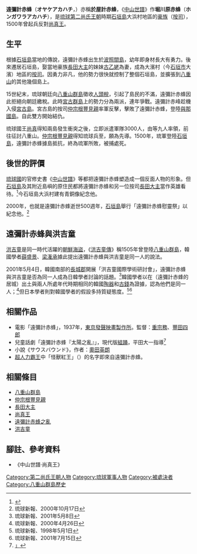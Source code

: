 {{noteTA
|1=zh-hans:奥特曼; zh-tw:超人力霸王; zh-hk:超人吉田
}}
{{東亞男性歷史人物
|名稱 =遠彌計赤蜂
|身份 =[[八重山群島|八重山地區]]的[[按司|按司]]
|國家 =琉球國
|屆數 =
|最高職務 =[[八重山群島|八重山]][[石垣島|石垣島]][[按司|按司]]
|前任 = 
|繼任 = 
|畫像 =
|說明 =遠彌計赤蜂的青銅像，在今[[石垣市|石垣市]]大濱
|姓 =
|名 =
|姓名 =
|字 =
|名乘 =
|官職 =
|封爵 =
|封號 =
|御稱號 =
|宮號1 =
|宮號2 =
|封地 =
|神號 =
|尊號 =
|族裔 = 
|旗籍 =
|府邸 =
|世系 = 
|初名 =
|乳名 =
|幼名 =
|兒名 =
|童名 =
|小字 =
|別名 =
|號 =
|法號 =
|院號 =
|其他名號 =
|出生日期 =？
|出生地點 =[[琉球國|琉球]][[波照間島|波照間島]]
|婚年 =
|逝世年 =1500年
|逝世地 =[[琉球國|琉球]][[石垣島|石垣島]]
|諡號 =
|墳墓 =
|父親 =
|嫡母 =
|母親 =
|元配 =
|正室 =
|妻 =[[古乙姥|古乙姥]]
|繼室 =
|平妻 =
|側室 =
|元配之父 =
|元配之嫡母 =
|元配之母 =
|正室之父 =
|正室之嫡母 =
|正室之母 =
|妻之父 =
|妻之嫡母 =
|妻之母 =
|繼室之父 =
|繼室之嫡母 =
|繼室之母 =
|平妻之父 =
|平妻之嫡母 =
|平妻之母 =
|兄弟 =
|姊妹 =
|嫡兄弟 =
|嫡姊妹 =
|庶兄弟 =
|庶姊妹 =
|同胞兄弟 =
|同胞姊妹 =
|異母兄弟 =
|異母姊妹 =
|異父兄弟 =
|異父姊妹 =
|繼兄弟 =
|繼姊妹 =
|子 =
|女 =
|嫡子 =
|嫡女 =
|庶子 =
|庶女 =
|養子 =
|養女 =
|繼子 =
|繼女 =
|其他親屬 =妻子的兄長：[[長田大主|長田大主]]
|出身 = 
|功名 = 
|經歷 = 
|著作 =
|注釋 =
}}
'''遠彌計赤蜂'''（'''オヤケアカハチ'''，{{bd|？||1500年||}}）亦稱'''於屋計赤蜂'''，《[[中山世譜|中山世譜]]》作'''堀川原赤蜂'''（'''ホンガワラアカハチ'''），是[[琉球國|琉球]][[第二尚氏王朝|第二尚氏王朝]]時期[[石垣島|石垣島]]大浜村地區的[[豪族|豪族]]（[[按司|按司]]），1500年曾起兵反對[[尚真王|尚真王]]。
==生平==
根據[[石垣島|石垣島]]當地的傳說，遠彌計赤蜂出生於[[波照間島|波照間島]]，幼年即身材長大有勇力。後來遷居石垣島，娶當地豪族[[長田大主|長田大主]]的妹妹[[古乙姥|古乙姥]]為妻，成為大濱村（今[[石垣市|石垣市]]大濱）地區的[[按司|按司]]。因勇力非凡，他的勢力很快就控制了整個石垣島，並擴張到[[八重山群島|八重山]]的其他幾個島上。

15世紀末，琉球朝廷向[[八重山群島|八重山群島]]徵收[[人頭稅|人頭稅]]，引起了島民的不滿，遠彌計赤蜂因此拒絕向朝廷繳稅。此時[[宮古群島|宮古群島]]上的勢力分為兩派，連年爭戰。遠彌計赤峰趁機入侵[[宮古島|宮古島]]。宮古島的按司[[仲宗根豐見親|仲宗根豐見親]]率軍反擊，擊敗了遠彌計赤蜂，登陸[[與那國島|與那國島]]。自此雙方開始結仇。

琉球國王[[尚真|尚真]]得知兩島發生衝突之後，立即派遣軍隊3000人，由{{what|大里}}等九人率領，前往征討八重山。[[仲宗根豐見親|仲宗根豐見親]]得知琉球兵至，願為先導。1500年，琉軍登陸[[石垣島|石垣島]]，遠彌計赤蜂據島抵抗，終為琉軍所敗，被捕處死。
==後世的評價==
[[琉球國|琉球國]]的官修史書《[[中山世譜|中山世譜]]》等都把遠彌計赤蜂塑造成一個反面人物的形象。但[[石垣島|石垣島]]及其附近島嶼的原住民都將遠彌計赤蜂和另一位按司[[長田大主|長田大主]]當作英雄看待。<ref>[http://shimanosanpo.com/churajima01/hateruma00/rekishi.htm {{lang|ja|オヤケアカハチと長田大主}}]</ref>今石垣島大浜村建有青銅像紀念他。

2000年，也就是遠彌計赤蜂逝世500週年，[[石垣島|石垣島]]舉行「遠彌計赤蜂慰靈祭」以紀念他。<ref>[http://ryukyushimpo.jp/news/storyid-116339-storytopic-86.html {{lang|ja|盛大にオヤケアカハチ500年祭/石垣市大浜}}]{{dead link|date=2018年4月 |bot=InternetArchiveBot |fix-attempted=yes }} 琉球新報、2000年10月17日</ref>
==遠彌計赤蜂與洪吉童==
[[洪吉童|洪吉童]]是同一時代活躍的[[朝鮮王朝|朝鮮]][[海盜|海盜]]，《[[洪吉童傳|洪吉童傳]]》稱1505年曾登陸[[八重山群島|八重山群島]]，韓國學者[[薛盛景|薛盛景]]、[[梁潅承|梁潅承]]據此提出遠彌計赤蜂與洪吉童是同一人的說法。

2001年5月4日，韓國南部的[[長城郡|長城郡]]開展「洪吉童國際學術研討會」，遠彌計赤蜂與洪吉童是否為同一人成為日韓學者討論的話題。<ref>[http://ryukyushimpo.jp/news/storyid-111918-storytopic-86.html {{lang|ja|日韓友好の懸け橋に/洪吉童国際学術シンポ}}] {{webarchive|url=https://web.archive.org/web/20081023160055/http://ryukyushimpo.jp/news/storyid-111918-storytopic-86.html |date=2008-10-23 }} 琉球新報、2001年5月8日</ref>韓國學者以在{{link-ja|フルスト原遺跡}}（遠彌計赤蜂的居城）出土與兩人所處年代時期相同的韓國[[陶器|陶器]]和[[古錢|古錢]]為證據，認為他們是同一人；<ref>[http://ryukyushimpo.jp/news/storyid-113373-storytopic-86.html {{lang|ja|「アカハチは韓国の義賊」/延世大教授ら来沖、調査}}] {{webarchive|url=https://web.archive.org/web/20130723165253/http://ryukyushimpo.jp/news/storyid-113373-storytopic-86.html |date=2013-07-23 }} 琉球新報、2000年4月26日</ref>但日本學者則對韓國學者的假設多持質疑態度。<ref>琉球新報、1998年5月1日</ref><ref>[http://ryukyushimpo.jp/news/storyid-109400-storytopic-86.html {{lang|ja|韓国劇団が公演中止/アカハチ題材ミュージカル/教科書問題で/石垣市}}]{{dead link|date=2018年4月 |bot=InternetArchiveBot |fix-attempted=yes }} 琉球新報、2001年7月15日</ref>
==相關作品==
*電影「遠彌計赤蜂」，1937年，[[東京發聲映畫製作所|東京發聲映畫製作所]]。監督：[[重宗務|重宗務]]、[[豐田四郎|豐田四郎]]
*兒童話劇「遠彌計赤蜂『太陽之亂』」，現代版[[組踊|組踊]]，平田大一指導<ref>[http://akahachi.ti-da.net/ {{lang|ja|こども演劇オヤケアカハチ「太陽の乱}}」]</ref> 
*小說《サウスバウンド》，作者：[[奧田英朗|奧田英朗]]
*[[超人力霸王|超人力霸王]]中「怪獸紅王」（{{lang|ja|怪獣レッドキング}}）的名字即來自遠彌計赤蜂。
== 相關條目 ==
*[[八重山群島|八重山群島]]
*[[仲宗根豐見親|仲宗根豐見親]]
*[[長田大主|長田大主]]
*[[尚真王|尚真王]]
*[[遠彌計赤蜂之亂|遠彌計赤蜂之亂]]
*[[洪吉童|洪吉童]]
== 腳註、參考資料 ==
{{reflist}}
*《中山世譜·尚真王》
[[Category:第二尚氏王朝人物|Category:第二尚氏王朝人物]]
[[Category:琉球軍事人物|Category:琉球軍事人物]]
[[Category:被處決者|Category:被處決者]]
[[Category:八重山群島歷史|Category:八重山群島歷史]]